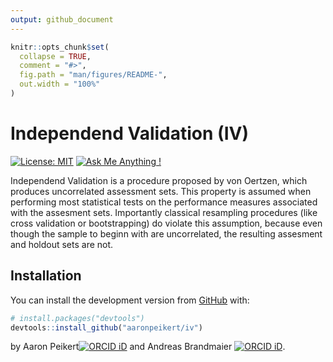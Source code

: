 ```yaml
---
output: github_document
---
```


<!-- README.md is generated from README.Rmd. Please edit that file -->

```r
knitr::opts_chunk$set(
  collapse = TRUE,
  comment = "#>",
  fig.path = "man/figures/README-",
  out.width = "100%"
)
```

# Independend Validation (IV)

<!-- badges: start -->
[![License: MIT](https://img.shields.io/badge/License-MIT-yellow.svg)](https://opensource.org/licenses/MIT) [![Ask Me Anything
\!](https://img.shields.io/badge/Ask%20me-anything-1abc9c.svg)](https://github.com/aaronpeikert/iv/issues/new)
<!-- badges: end -->

Independend Validation is a procedure proposed by von Oertzen, which produces uncorrelated assessment sets. This property is assumed when performing most statistical tests on the performance measures associated with the assesment sets. Importantly classical resampling procedures (like cross validation or bootstrapping) do violate this assumption, because even though the sample to beginn with are uncorrelated, the resulting assesment and holdout sets are not.

## Installation

You can install the development version from [GitHub](https://github.com/) with:

``` r
# install.packages("devtools")
devtools::install_github("aaronpeikert/iv")
```

by Aaron Peikert[![ORCID
iD](https://orcid.org/sites/default/files/images/orcid_16x16.png)](https://orcid.org/0000-0001-7813-818X)
and Andreas Brandmaier [![ORCID
iD](https://orcid.org/sites/default/files/images/orcid_16x16.png)](http://orcid.org/0000-0001-8765-6982).

